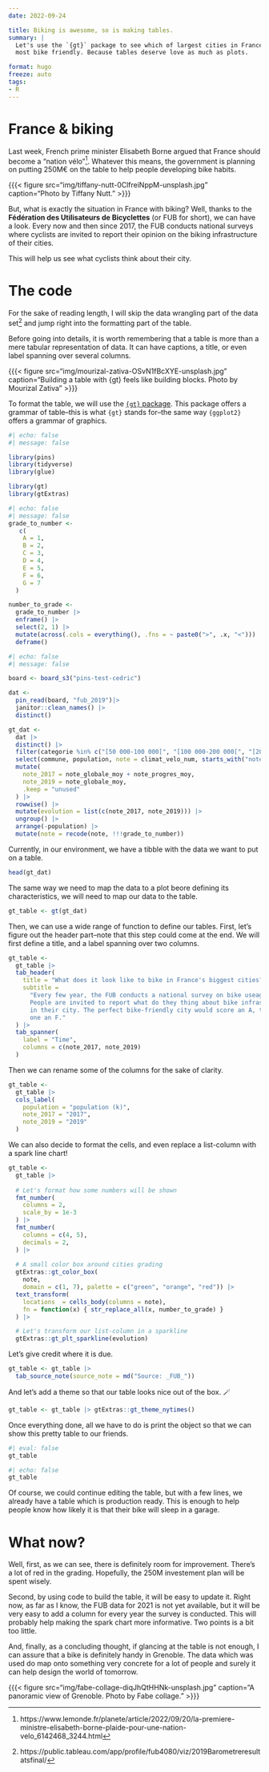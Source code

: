 ```yaml
---
date: 2022-09-24

title: Biking is awesome, so is making tables.
summary: | 
  Let's use the `{gt}` package to see which of largest cities in France are the 
  most bike friendly. Because tables deserve love as much as plots.

format: hugo
freeze: auto
tags:
- R
---
```


# France & biking

Last week, French prime minister Elisabeth Borne argued that France should 
become a "nation vélo"[^1]. Whatever this means, the government is planning
on putting 250M€ on the table to help people developing bike habits. 

[^1]: https://www.lemonde.fr/planete/article/2022/09/20/la-premiere-ministre-elisabeth-borne-plaide-pour-une-nation-velo_6142468_3244.html

{{{< figure src="img/tiffany-nutt-0ClfreiNppM-unsplash.jpg" caption="Photo by Tiffany Nutt." >}}}

But, what is exactly the situation in France with biking? Well, thanks to the 
**Fédération des Utilisateurs de Bicyclettes** (or FUB for short), we can have
a look. Every now and then since 2017, the FUB conducts national surveys where 
cyclists are invited to report their opinion on the biking infrastructure of 
their cities.

This will help us see what cyclists think about their city. 

# The code

For the sake of reading length, I will skip the data wrangling part of the 
data set[^2] and jump right into the formatting part of the table.

[^2]:  https://public.tableau.com/app/profile/fub4080/viz/2019Barometreresultatsfinal/

Before going into details, it is worth remembering that a table is more than a 
mere tabular representation of data. It can have captions, a title, or even 
label spanning over several columns.

{{{< figure src="img/mourizal-zativa-OSvN1fBcXYE-unsplash.jpg" caption="Building a table with {gt} feels like building blocks. Photo by Mourizal Zativa" >}}}

To format the table, we will use the [`{gt}` package](https://gt.rstudio.com/).
This package offers a grammar of table--this is what `{gt}` stands for--the same
way `{ggplot2}` offers a grammar of graphics.

```r
#| echo: false
#| message: false

library(pins)
library(tidyverse)
library(glue)
```

```r
library(gt)
library(gtExtras)
```

```r
#| echo: false
#| message: false
grade_to_number <-
   c(
    A = 1,
    B = 2,
    C = 3,
    D = 4,
    E = 5,
    F = 6,
    G = 7
  )

number_to_grade <-
  grade_to_number |>
  enframe() |>
  select(2, 1) |>
  mutate(across(.cols = everything(), .fns = ~ paste0(">", .x, "<"))) |>
  deframe()
```

```r
#| echo: false
#| message: false

board <- board_s3("pins-test-cedric")

dat <- 
  pin_read(board, "fub_2019")|>
  janitor::clean_names() |>
  distinct()

gt_dat <-
  dat |>
  distinct() |>
  filter(categorie %in% c("[50 000-100 000[", "[100 000-200 000[", "[200 000 et plus")) |>
  select(commune, population, note = climat_velo_num, starts_with("note"), -contains("classe")) |>
  mutate(
    note_2017 = note_globale_moy + note_progres_moy,
    note_2019 = note_globale_moy,
    .keep = "unused"
  ) |>
  rowwise() |>
  mutate(evolution = list(c(note_2017, note_2019))) |>
  ungroup() |>
  arrange(-population) |>
  mutate(note = recode(note, !!!grade_to_number))
```

Currently, in our environment, we have a tibble with the data we want to put
on a table.

```r
head(gt_dat)
```

The same way we need to map the data to a plot beore defining its
characteristics, we will need to map our data to the table. 

```r
gt_table <- gt(gt_dat) 
```

Then, we can use a wide range of function to define our tables. First, 
let's figure out the header part--note that this step could come at the end. We 
will first define a title, and a label spanning over two columns.  

```r
gt_table <-
  gt_table |>
  tab_header(
    title = "What does it look like to bike in France's biggest cities?",
    subtitle = 
      "Every few year, the FUB conducts a national survey on bike useage. 
      People are invited to report what do they thing about bike infrastructure 
      in their city. The perfect bike-friendly city would score an A, the worst
      one an F."
  ) |>
  tab_spanner(
    label = "Time",
    columns = c(note_2017, note_2019)
  )
```

Then we can rename some of the columns for the sake of clarity.

```r
gt_table <-
  gt_table |> 
  cols_label(
    population = "population (k)",
    note_2017 = "2017",
    note_2019 = "2019"
  )
```

We can also decide to format the cells, and even replace a list-column with a
spark line chart! 

```r
gt_table <-
  gt_table |> 
  
  # Let's format how some numbers will be shown
  fmt_number(
    columns = 2,
    scale_by = 1e-3
  ) |>
  fmt_number(
    columns = c(4, 5),
    decimals = 2,
  ) |>
  
  # A small color box around cities grading
  gtExtras::gt_color_box(
    note,
    domain = c(1, 7), palette = c("green", "orange", "red")) |>
  text_transform(
    locations  = cells_body(columns = note),
    fn = function(x) { str_replace_all(x, number_to_grade) }
  ) |>

  # Let's transform our list-column in a sparkline
  gtExtras::gt_plt_sparkline(evolution)
```

Let's give credit where it is due.

```r
gt_table <- gt_table |> 
  tab_source_note(source_note = md("Source: _FUB_"))
```

And let's add a theme so that our table looks nice out of the box. 🪄

```r
gt_table <- gt_table |> gtExtras::gt_theme_nytimes() 
```

Once everything done, all we have to do is print the object so that we can show 
this pretty table to our friends.

```r
#| eval: false
gt_table
```

:::{.highlight-screen}
```r
#| echo: false
gt_table
```
:::

Of course, we could continue editing the table, but with a few lines, we 
already have a table which is production ready. This is enough to help people 
know how likely it is that their bike will sleep in a garage.

# What now? 

Well, first, as we can see, there is definitely room for improvement. There's 
a lot of red in the grading. Hopefully, the 250M investement plan will be spent
wisely.

Second, by using code to build the table, it will be easy to update it. Right
now, as far as I know, the FUB data for 2021 is not yet available, but it will
be very easy to add a column for every year the survey is conducted. This will
probably help making the spark chart more informative. Two points is a bit too 
little.

And, finally, as a concluding thought, if glancing at the table is not enough,
I can assure that a bike is definitely handy in Grenoble. The data which was 
used do map onto something very concrete for a lot of people and surely it can
help design the world of tomorrow.

{{{< figure src="img/fabe-collage-diqJhQtHHNk-unsplash.jpg" caption="A panoramic view of Grenoble. Photo by Fabe collage." >}}}
